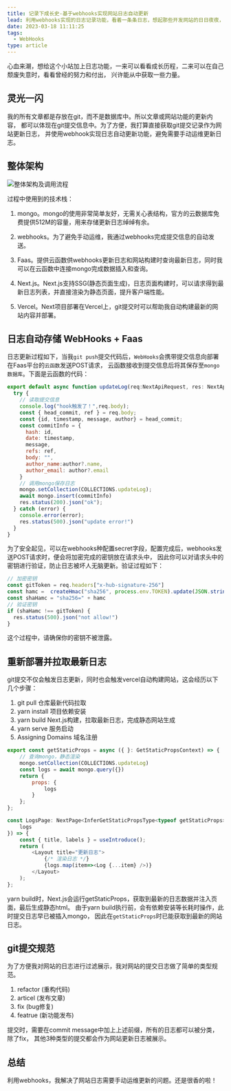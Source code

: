 ```yaml
---
title: 记录下成长史-基于webhooks实现网站日志自动更新
lead: 利用webhooks实现的日志记录功能，看着一条条日志，想起那些开发网站的日日夜夜，原来这个网站也在跟着我一起成长！
date: 2023-03-18 11:11:25
tags:
  - WebHooks
type: article
---
```


心血来潮，想给这个小站加上日志功能，一来可以看看成长历程，二来可以在自己颓废失意时，看看曾经的努力和付出，
兴许能从中获取一些力量。

## 灵光一闪

我的所有文章都是存放在git，而不是数据库中。所以文章或网站功能的更新内容，
都可以体现在git提交信息中。为了方便，我打算直接获取git提交记录作为网站更新日志，
并使用webhook实现日志自动更新功能，避免需要手动运维更新日志。

## 整体架构

![整体架构及调用流程](./assets/架构.jpg)

过程中使用到的技术栈：

1. mongo。mongo的使用非常简单友好，无需关心表结构，官方的云数据库免费提供512M的容量，用来存储更新日志绰绰有余。

2. webhooks。为了避免手动运维，我通过webhooks完成提交信息的自动发送。

3. Faas。提供云函数供webhooks更新日志和网站构建时查询最新日志，同时我可以在云函数中连接mongo完成数据插入和查询。

4. Next.js。Next.js支持SSG(静态页面生成)，日志页面构建时，可以请求得到最新日志列表，并直接渲染为静态页面，提升客户端性能。

5. Vercel。Next项目部署在Vercel上，git提交时可以帮助我自动构建最新的网站内容并部署。

## 日志自动存储 WebHooks + Faas

日志更新过程如下，当我`git push`提交代码后，`WebHooks`会携带提交信息向部署在Faas平台的`云函数`发送POST请求，
云函数接收到提交信息后将其保存至`mongo数据库`。下面是云函数的代码：

```javascript
export default async function updateLog(req:NextApiRequest, res: NextApiResponse) {
  try {
    // 读取提交信息
    console.log("hook触发了！",req.body);
    const { head_commit, ref } = req.body;
    const {id, timestamp, message, author} = head_commit;
    const commitInfo = {
      hash: id,
      date: timestamp,
      message,
      refs: ref,
      body: "",
      author_name:author?.name,
      author_email: author?.email
    }
    // 调用mongo保存日志
    mongo.setCollection(COLLECTIONS.updateLog);
    await mongo.insert(commitInfo)
    res.status(200).json("ok");
  } catch (error) {
    console.error(error);
    res.status(500).json("update error!")
  }
}
```

为了安全起见，可以在webhooks种配置secret字段，配置完成后，webhooks发送POST请求时，便会将加密完成的密钥放在请求头中，
因此你可以对请求头中的密钥进行验证，防止日志被坏人无脑更新。验证过程如下：

```javascript
// 加密密钥
const gitToken = req.headers["x-hub-signature-256"]
const hamc =  createHmac("sha256", process.env.TOKEN).update(JSON.stringify(req.body)).digest("hex")
const shaHamc = "sha256=" + hamc
// 验证密钥
if (shaHamc !== gitToken) {
  res.status(500).json("not allow!")
}
```

这个过程中，请确保你的密钥不被泄露。

## 重新部署并拉取最新日志

git提交不仅会触发日志更新，同时也会触发vercel自动构建网站，这会经历以下几个步骤：

1. git pull      仓库最新代码拉取
2. yarn install  项目依赖安装
3. yarn build    Next.js构建，拉取最新日志，完成静态网站生成 
4. yarn serve    服务启动
5. Assigning Domains 域名注册

```javascript
export const getStaticProps = async ({ }: GetStaticPropsContext) => {
    // 查询mongo，静态渲染
    mongo.setCollection(COLLECTIONS.updateLog)
    const logs = await mongo.query({})
    return {
        props: {
            logs
        }
    };
};

const LogsPage: NextPage<InferGetStaticPropsType<typeof getStaticProps>> = ({
    logs
}) => {
    const { title, labels } = useIntroduce();    
    return (
        <Layout title="更新日志">
            {/* 渲染日志 */}
            {logs.map(item=><Log {...item} />)}
        </Layout>
    );
};
```

yarn build时，Next.js会运行getStaticProps，获取到最新的日志数据并注入页面，最后生成静态html。
由于yarn build执行前，会有依赖安装等长耗时操作，此时提交日志早已被插入mongo，
因此在`getStaticProps`时已能获取到最新的网站日志。

## git提交规范

为了方便我对网站的日志进行过滤展示，我对网站的提交日志做了简单的类型规范。

1. refactor (重构代码)
2. articel  (发布文章)
3. fix      (bug修复)
4. featrue  (新功能发布)

提交时，需要在commit message中加上上述前缀，所有的日志都可以被分类，除了fix，
其他3种类型的提交都会作为网站更新日志被展示。

## 总结

利用webhooks，我解决了网站日志需要手动运维更新的问题。还是很香的啦！
